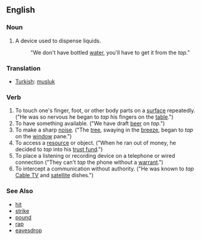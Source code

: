 ==English==
=== Noun ===
#A device used to dispense liquids. 
#:"We don't have bottled [[water]], you'll have to get it from the ''tap''."

=== Translation ===
*[[Turkish]]: [[musluk]]

=== Verb ===
#To touch one's finger, foot, or other body parts on a [[surface]] repeatedly.  ("He was so nervous he began to ''tap'' his fingers on the [[table]].")
#To have something available.  ("We have draft [[beer]] on ''tap''.")
#To make a sharp [[noise]].  ("The [[tree]], swaying in the [[breeze]], began to ''tap'' on the [[window]] pane.")
#To access a [[resource]] or object.  ("When he ran out of money, he decided to ''tap'' into his [[trust fund]].")
#To place a listening or recording device on a telephone or wired connection ("They can't ''tap'' the phone without a [[warrant]].")
#To intercept a communication without authority.  ("He was known to ''tap'' [[Cable TV]] and [[satellite]] dishes.")

===See Also===
*[[hit]]
*[[strike]]
*[[pound]]
*[[rap]]
*[[eavesdrop]]
